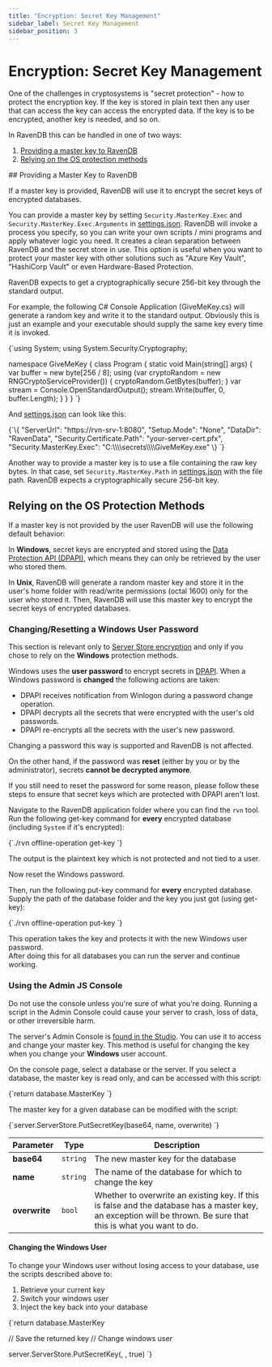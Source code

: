```yaml
---
title: "Encryption: Secret Key Management"
sidebar_label: Secret Key Management
sidebar_position: 3
---
```



# Encryption: Secret Key Management
<Admonition type="note" title="Note">

One of the challenges in cryptosystems is "secret protection" - how to protect the encryption key. 
If the key is stored in plain text then any user that can access the key can access the encrypted data. 
If the key is to be encrypted, another key is needed, and so on.  

In RavenDB this can be handled in one of two ways:  

1. [Providing a master key to RavenDB](../../../server/security/encryption/secret-key-management#providing-a-master-key-to-ravendb)  
2. [Relying on the OS protection methods](../../../server/security/encryption/secret-key-management#relying-on-the-os-protection-methods)  

</Admonition>
## Providing a Master Key to RavenDB

If a master key is provided, RavenDB will use it to encrypt the secret keys of encrypted databases.  

You can provide a master key by setting `Security.MasterKey.Exec` and `Security.MasterKey.Exec.Arguments` in 
[settings.json](../../configuration/configuration-options#json). RavenDB will invoke a process you specify, so 
you can write your own scripts / mini programs and apply whatever logic you need. It creates a clean separation 
between RavenDB and the secret store in use. This option is useful when you want to protect your master key 
with other solutions such as "Azure Key Vault", "HashiCorp Vault" or even Hardware-Based Protection.  

RavenDB expects to get a cryptographically secure 256-bit key through the standard output.  

For example, the following C# Console Application (GiveMeKey.cs) will generate a random key and write it to the 
standard output. Obviously this is just an example and your executable should supply the same key every time it 
is invoked.  

<Tabs groupId='languageSyntax'>
<TabItem value="GiveMeKey.cs" label="GiveMeKey.cs">
<CodeBlock language="csharp">
{`using System;
using System.Security.Cryptography;

namespace GiveMeKey
{
    class Program
    {
        static void Main(string[] args)
        {
            var buffer = new byte[256 / 8];
            using (var cryptoRandom = new RNGCryptoServiceProvider())
            {
                cryptoRandom.GetBytes(buffer);
            }
            var stream = Console.OpenStandardOutput();
            stream.Write(buffer, 0, buffer.Length);
        }
    }
}
`}
</CodeBlock>
</TabItem>
</Tabs>

And [settings.json](../../configuration/configuration-options#json) can look like this:  

<TabItem value="something" label="json">
<CodeBlock language="json">
{`\{
    "ServerUrl": "https://rvn-srv-1:8080",
    "Setup.Mode": "None",
    "DataDir": "RavenData",
    "Security.Certificate.Path": "your-server-cert.pfx",
    "Security.MasterKey.Exec": "C:\\\\secrets\\\\GiveMeKey.exe"
\}
`}
</CodeBlock>
</TabItem>

Another way to provide a master key is to use a file containing the raw key bytes. In that case, set 
`Security.MasterKey.Path` in [settings.json](../../configuration/configuration-options#json) with the file path. 
RavenDB expects a cryptographically secure 256-bit key.  



## Relying on the OS Protection Methods

If a master key is not provided by the user RavenDB will use the following default behavior:  

In **Windows**, secret keys are encrypted and stored using the [Data Protection API (DPAPI)](https://docs.microsoft.com/en-us/previous-versions/ms995355(v=msdn.10)), which means they can only be retrieved by the user who stored them.  

In **Unix**, RavenDB will generate a random master key and store it in the user's home folder with read/write 
permissions (octal 1600) only for the user who stored it. Then, RavenDB will use this master key to encrypt the 
secret keys of encrypted databases.  

### Changing/Resetting a Windows User Password  

This section is relevant only to [Server Store encryption](../../../server/security/encryption/server-store-encryption) 
and only if you chose to rely on the **Windows** protection methods.  

Windows uses the **user password** to encrypt secrets in [DPAPI](https://docs.microsoft.com/en-us/previous-versions/ms995355(v=msdn.10)).
When a Windows password is **changed** the following actions are taken:  

- DPAPI receives notification from Winlogon during a password change operation.  
- DPAPI decrypts all the secrets that were encrypted with the user's old passwords.  
- DPAPI re-encrypts all the secrets with the user's new password.  

Changing a password this way is supported and RavenDB is not affected.  

On the other hand, if the password was **reset** (either by you or by the administrator), secrets **cannot be decrypted anymore**.  

If you still need to reset the password for some reason, please follow these steps to ensure that secret 
keys which are protected with DPAPI aren't lost.  

Navigate to the RavenDB application folder where you can find the `rvn` tool. 
Run the following get-key command for **every** encrypted database (including `System` if it's encrypted):  

<TabItem value="something" label="bash">
<CodeBlock language="bash">
{`./rvn offline-operation get-key <path-to-database-dir>
`}
</CodeBlock>
</TabItem>

The output is the plaintext key which is not protected and not tied to a user.  

Now reset the Windows password.  

Then, run the following put-key command for **every** encrypted database. Supply the path of the 
database folder and the key you just got (using get-key):  

<TabItem value="something" label="bash">
<CodeBlock language="bash">
{`./rvn offline-operation put-key <path-to-database-dir> <base64-plaintext-key>
`}
</CodeBlock>
</TabItem>

This operation takes the key and protects it with the new Windows user password.  
After doing this for all databases you can run the server and continue working.  

### Using the Admin JS Console

<Admonition type="danger" title="Danger">
Do not use the console unless you're sure of what you're doing. Running a 
script in the Admin Console could cause your server to crash, loss of 
data, or other irreversible harm.  
</Admonition>

The server's Admin Console is [found in the Studio](../../../studio/server/debug/admin-js-console). 
You can use it to access and change your master key. This method is useful for 
changing the key when you change your **Windows** user account.  

On the console page, select a database or the server. If you select a database, 
the master key is read only, and can be accessed with this script:  

<TabItem value="something" label="javascript">
<CodeBlock language="javascript">
{`return database.MasterKey
`}
</CodeBlock>
</TabItem>

The master key for a given database can be modified with the script:  

<TabItem value="something" label="javascript">
<CodeBlock language="javascript">
{`server.ServerStore.PutSecretKey(base64, name, overwrite)
`}
</CodeBlock>
</TabItem>

| Parameter | Type | Description |
| - | - | - |
| **base64** | `string` | The new master key for the database |
| **name** | `string` | The name of the database for which to change the key |
| **overwrite** | `bool` | Whether to overwrite an existing key. If this is false and the database has a master key, an exception will be thrown. Be sure that this is what you want to do. |

#### Changing the Windows User

To change your Windows user without losing access to your database, use the scripts described 
above to:  

1. Retrieve your current key
2. Switch your windows user
3. Inject the key back into your database

<TabItem value="something" label="javascript">
<CodeBlock language="javascript">
{`return database.MasterKey

// Save the returned key
// Change windows user

server.ServerStore.PutSecretKey(<master key>, <database name>, true)
`}
</CodeBlock>
</TabItem>



